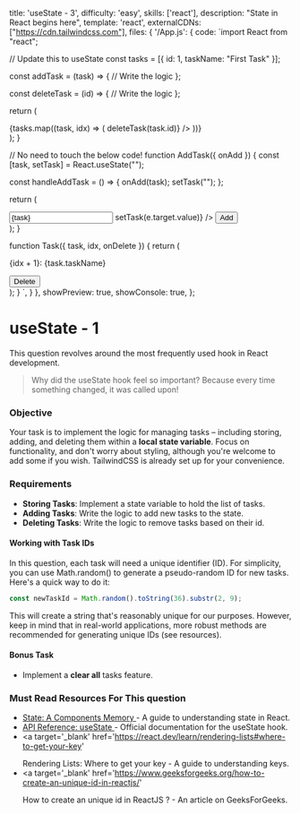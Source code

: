   title: 'useState - 3',
  difficulty: 'easy',
  skills: ['react'],
  description:
    "State in React begins here",
  template: 'react',
  externalCDNs: ["https://cdn.tailwindcss.com"],
  files: {
    '/App.js': {
      code: `import React from "react";

  // Update this to useState
  const tasks = [{ id: 1, taskName: "First Task" }];

const addTask = (task) => {
// Write the logic
};

const deleteTask = (id) => {
// Write the logic
};

return (

<div className='px-4 py-2'>
  <AddTask onAdd={addTask} />
  {tasks.map((task, idx) => (
    <Task
      key={task.id}
      idx={idx}
      task={task}
      onDelete={() => deleteTask(task.id)}
    />
  ))}
</div>
); }

// No need to touch the below code!
function AddTask({ onAdd }) {
const [task, setTask] = React.useState("");

const handleAddTask = () => {
onAdd(task);
setTask("");
};

return (

<div className='mb-4'>
  <input
    placeholder='Add Task'
    className='border p-2'
    value={task}
    onChange={(e) => setTask(e.target.value)}
  />
  <button
    onClick={handleAddTask}
    className='bg-green-500 p-2 border border-green-500 text-white'
  >
    Add
  </button>
</div>
); }

function Task({ task, idx, onDelete }) {
return (

<div className='flex items-center my-2'>
  <p className='p-2 border border-blue-500'>
    {idx + 1}: {task.taskName}
  </p>
  <button
    onClick={onDelete}
    className='bg-red-500 p-2 border border-red-500 text-white'
  >
    Delete
  </button>
</div>
); } `, } }, showPreview: true, showConsole: true, };

# useState - 1

This question revolves around the most frequently used hook in React development.

> Why did the useState hook feel so important? Because every time something changed, it was called upon!

### Objective

Your task is to implement the logic for managing tasks – including storing, adding, and deleting them within a **local state variable**. Focus on functionality, and don't worry about styling, although you're welcome to add some if you wish. TailwindCSS is already set up for your convenience.

### Requirements

- **Storing Tasks**: Implement a state variable to hold the list of tasks.
- **Adding Tasks**: Write the logic to add new tasks to the state.
- **Deleting Tasks**: Write the logic to remove tasks based on their id.

#### Working with Task IDs

In this question, each task will need a unique identifier (ID). For simplicity, you can use Math.random() to generate a pseudo-random ID for new tasks. Here's a quick way to do it:

```javascript
const newTaskId = Math.random().toString(36).substr(2, 9);
```

This will create a string that's reasonably unique for our purposes. However, keep in mind that in real-world applications, more robust methods are recommended for generating unique IDs (see resources).

#### Bonus Task

- Implement a **clear all** tasks feature.

### Must Read Resources For This question

- <a target='_blank' href='https://react.dev/learn/state-a-components-memory'>
    State: A Components Memory
  </a> - A guide to understanding state in React.
- <a target='_blank' href='https://react.dev/reference/react/useState'>
    API Reference: useState
  </a> - Official documentation for the useState hook.
- <a
    target='_blank'
    href='https://react.dev/learn/rendering-lists#where-to-get-your-key'
  >
    Rendering Lists: Where to get your key
  </a> - A guide to understanding keys.
- <a
    target='_blank'
    href='https://www.geeksforgeeks.org/how-to-create-an-unique-id-in-reactjs/'
  >
    How to create an unique id in ReactJS ?
  </a> - An article on GeeksForGeeks.
